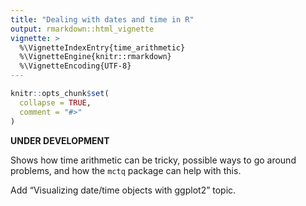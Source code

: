 ```yaml
---
title: "Dealing with dates and time in R"
output: rmarkdown::html_vignette
vignette: >
  %\VignetteIndexEntry{time_arithmetic}
  %\VignetteEngine{knitr::rmarkdown}
  %\VignetteEncoding{UTF-8}
---
```


```r
knitr::opts_chunk$set(
  collapse = TRUE,
  comment = "#>"
)
```

__UNDER DEVELOPMENT__

Shows how time arithmetic can be tricky, possible ways to go around problems, and how the `mctq` package can help with this.

Add "Visualizing date/time objects with ggplot2" topic.
